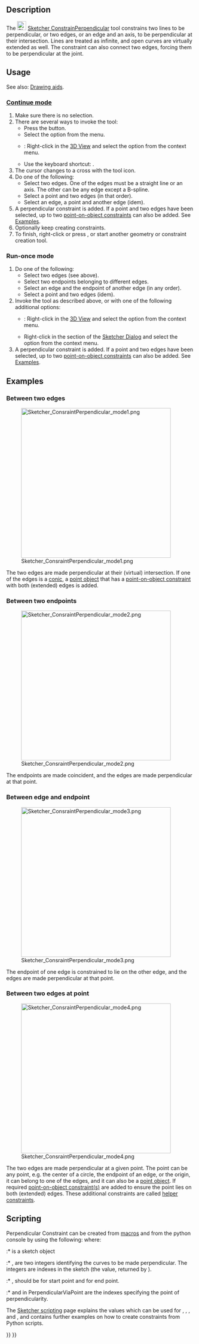 <languages/>

{{Docnav
|[[Sketcher_ConstrainParallel|Parallel Constraint]]
|[[Sketcher_ConstrainTangent|Tangent/Collinear Constraint]]
|[[Sketcher_Workbench|Sketcher]]
|IconL=Sketcher_ConstrainParallel.svg
|IconR=Sketcher_ConstrainTangent.svg
|IconC=Workbench_Sketcher.svg
}}

{{GuiCommand
|Name=Sketcher ConstrainPerpendicular
|MenuLocation=Sketch → Constraints → Perpendicular Constraint
|Workbenches=[[Sketcher_Workbench|Sketcher]]
|Shortcut={{KEY|N}}
|SeeAlso=[[Sketcher_ConstrainAngle|Sketcher ConstrainAngle]]
}}

==Description== 

The [[Image:Sketcher_ConstrainPerpendicular.svg|24px]] [[Sketcher_ConstrainPerpendicular|Sketcher ConstrainPerpendicular]] tool constrains two lines to be perpendicular, or two edges, or an edge and an axis, to be perpendicular at their intersection. Lines are treated as infinite, and open curves are virtually extended as well. The constraint can also connect two edges, forcing them to be perpendicular at the joint.

==Usage==

See also: [[Sketcher_Workbench#Drawing_aids|Drawing aids]].

===[[Sketcher_Workbench#Continue_modes|Continue mode]]===

# Make sure there is no selection.
# There are several ways to invoke the tool:
#* Press the {{Button|[[Image:Sketcher_ConstrainPerpendicular.svg|16px]] [[Sketcher_ConstrainPerpendicular|Perpendicular Constraint]]}} button.
#* Select the {{MenuCommand|Sketch → Constraints → [[Image:Sketcher_ConstrainPerpendicular.svg|16px]] Perpendicular Constraint}} option from the menu.
#* {{Version|1.0}}: Right-click in the [[3D_View|3D View]] and select the {{MenuCommand|Constrain → [[Image:Sketcher_ConstrainPerpendicular.svg|16px]] Perpendicular Constraint}} option from the context menu.
#* Use the keyboard shortcut: {{KEY|N}}.
# The cursor changes to a cross with the tool icon.
# Do one of the following:
#* Select two edges. One of the edges must be a straight line or an axis. The other can be any edge except a B-spline.
#* Select a point and two edges (in that order).
#* Select an edge, a point and another edge (idem).
# A perpendicular constraint is added. If a point and two edges have been selected, up to two [[Sketcher_ConstrainPointOnObject|point-on-object constraints]] can also be added. See [[#Between_two_edges_at_point|Examples]].
# Optionally keep creating constraints.
# To finish, right-click or press {{KEY|Esc}}, or start another geometry or constraint creation tool.

===Run-once mode===

# Do one of the following:
#* Select two edges (see above). 
#* Select two endpoints belonging to different edges.
#* Select an edge and the endpoint of another edge (in any order).
#* Select a point and two edges (idem).
# Invoke the tool as described above, or with one of the following additional options:
#* {{Version|1.0}}: Right-click in the [[3D_View|3D View]] and select the {{MenuCommand|[[Image:Sketcher_ConstrainPerpendicular.svg|16px]] Perpendicular Constraint}} option from the context menu.
#* Right-click in the {{MenuCommand|Elements}} section of the [[Sketcher_Dialog|Sketcher Dialog]] and select the {{MenuCommand|[[Image:Sketcher_ConstrainPerpendicular.svg|16px]] Perpendicular Constraint}} option from the context menu.
# A perpendicular constraint is added. If a point and two edges have been selected, up to two [[Sketcher_ConstrainPointOnObject|point-on-object constraints]] can also be added. See [[#Between_two_edges_at_point|Examples]].

==Examples==

===Between two edges===

[[Image:Sketcher_ConsraintPerpendicular_mode1.png|400px]]

The two edges are made perpendicular at their (virtual) intersection. If one of the edges is a [[Sketcher_Workbench#Sketcher_CompCreateConic|conic]], a [[Sketcher_CreatePoint|point object]] that has a [[Sketcher_ConstrainPointOnObject|point-on-object constraint]] with both (extended) edges is added.

===Between two endpoints===

[[Image:Sketcher_ConsraintPerpendicular_mode2.png|400px]]

The endpoints are made coincident, and the edges are made perpendicular at that point.

===Between edge and endpoint===

[[Image:Sketcher_ConsraintPerpendicular_mode3.png|400px]]

The endpoint of one edge is constrained to lie on the other edge, and the edges are made perpendicular at that point.

===Between two edges at point===

[[Image:Sketcher_ConsraintPerpendicular_mode4.png|400px]]

The two edges are made perpendicular at a given point. The point can be any point, e.g. the center of a circle, the endpoint of an edge, or the origin, it can belong to one of the edges, and it can also be a [[Sketcher_CreatePoint|point object]]. If required [[Sketcher_ConstrainPointOnObject|point-on-object constraint(s)]] are added to ensure the point lies on both (extended) edges. These additional constraints are called [[Sketcher_helper_constraint|helper constraints]].

==Scripting==

Perpendicular Constraint can be created from [[Macros|macros]] and from the python console by using the following:
{{Code|code=
# direct perpendicularity
Sketch.addConstraint(Sketcher.Constraint('Perpendicular',icurve1,icurve2))

# point-to-point perpendicularity
Sketch.addConstraint(Sketcher.Constraint('Perpendicular',icurve1,pointpos1,icurve2,pointpos2))

# point-to-curve perpendicularity
Sketch.addConstraint(Sketcher.Constraint('Perpendicular',icurve1,pointpos1,icurve2))

# perpendicular-via-point (plain constraint, helpers are not added automatically)
Sketch.addConstraint(Sketcher.Constraint('PerpendicularViaPoint',icurve1,icurve2,geoidpoint,pointpos)) 
}}
where:
:* {{incode|Sketch}} is a sketch object
:* {{incode|icurve1}}, {{incode|icurve2}} are two integers identifying the curves to be made perpendicular. The integers are indexes in the sketch (the value, returned by {{incode|Sketch.addGeometry}}).
:* {{incode|pointpos1}}, {{incode|pointpos2}} should be {{incode|1}} for start point and {{incode|2}} for end point.
:* {{incode|geoidpoint}} and {{incode|pointpos}} in PerpendicularViaPoint are the indexes specifying the point of perpendicularity.

The [[Sketcher_scripting|Sketcher scripting]] page explains the values which can be used for {{incode|icurve1}}, {{incode|icurve2}}, {{incode|pointpos1}}, {{incode|pointpos2}} and {{incode|geoidpoint}}, and contains further examples on how to create constraints from Python scripts.


{{Docnav
|[[Sketcher_ConstrainParallel|Parallel Constraint]]
|[[Sketcher_ConstrainTangent|Tangent/Collinear Constraint]]
|[[Sketcher_Workbench|Sketcher]]
|IconL=Sketcher_ConstrainParallel.svg
|IconR=Sketcher_ConstrainTangent.svg
|IconC=Workbench_Sketcher.svg
}}

{{Sketcher_Tools_navi{{#translation:}}}}
{{Userdocnavi{{#translation:}}}}